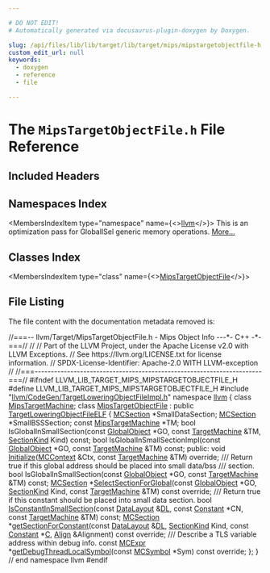 ```yaml
---

# DO NOT EDIT!
# Automatically generated via docusaurus-plugin-doxygen by Doxygen.

slug: /api/files/lib/lib/target/lib/target/mips/mipstargetobjectfile-h
custom_edit_url: null
keywords:
  - doxygen
  - reference
  - file

---
```





# The `MipsTargetObjectFile.h` File Reference

<DoxygenPage pluginConfig={pluginConfig}>



## Included Headers

<IncludesList>
<IncludesListItem
  filePath="llvm/CodeGen/TargetLoweringObjectFileImpl.h"
  permalink="/docs/api/files/include/include/llvm/include/llvm/codegen/targetloweringobjectfileimpl-h"
  isLocal="true" />
</IncludesList>

## Namespaces Index

<MembersIndex>

<MembersIndexItem
  type="namespace"
  name={<><a href="/docs/api/namespaces/llvm">llvm</a></>}>
This is an optimization pass for GlobalISel generic memory operations. <a href="/docs/api/namespaces/llvm/#details">More...</a>
</MembersIndexItem>

</MembersIndex>

## Classes Index

<MembersIndex>

<MembersIndexItem
  type="class"
  name={<><a href="/docs/api/classes/llvm/mipstargetobjectfile">MipsTargetObjectFile</a></>}>
</MembersIndexItem>

</MembersIndex>


## File Listing

The file content with the documentation metadata removed is:

<ProgramListing>

<Link id="l00001" /><CodeLine lineNumber="1"><Highlight kind="comment">//===-- llvm/Target/MipsTargetObjectFile.h - Mips Object Info ---&#42;- C++ -&#42;-===//</Highlight><Highlight kind="normal"></Highlight></CodeLine>
<Link id="l00002" /><CodeLine lineNumber="2"><Highlight kind="normal"></Highlight><Highlight kind="comment">//</Highlight><Highlight kind="normal"></Highlight></CodeLine>
<Link id="l00003" /><CodeLine lineNumber="3"><Highlight kind="normal"></Highlight><Highlight kind="comment">// Part of the LLVM Project, under the Apache License v2.0 with LLVM Exceptions.</Highlight><Highlight kind="normal"></Highlight></CodeLine>
<Link id="l00004" /><CodeLine lineNumber="4"><Highlight kind="normal"></Highlight><Highlight kind="comment">// See https://llvm.org/LICENSE.txt for license information.</Highlight><Highlight kind="normal"></Highlight></CodeLine>
<Link id="l00005" /><CodeLine lineNumber="5"><Highlight kind="normal"></Highlight><Highlight kind="comment">// SPDX-License-Identifier: Apache-2.0 WITH LLVM-exception</Highlight><Highlight kind="normal"></Highlight></CodeLine>
<Link id="l00006" /><CodeLine lineNumber="6"><Highlight kind="normal"></Highlight><Highlight kind="comment">//</Highlight><Highlight kind="normal"></Highlight></CodeLine>
<Link id="l00007" /><CodeLine lineNumber="7"><Highlight kind="normal"></Highlight><Highlight kind="comment">//===----------------------------------------------------------------------===//</Highlight><Highlight kind="normal"></Highlight></CodeLine>
<Link id="l00008" /><CodeLine lineNumber="8"><Highlight kind="normal"></Highlight></CodeLine>
<Link id="l00009" /><CodeLine lineNumber="9"><Highlight kind="normal"></Highlight><Highlight kind="preprocessor">#ifndef LLVM&#95;LIB&#95;TARGET&#95;MIPS&#95;MIPSTARGETOBJECTFILE&#95;H</Highlight><Highlight kind="normal"></Highlight></CodeLine>
<Link id="l00010" /><CodeLine lineNumber="10"><Highlight kind="normal"></Highlight><Highlight kind="preprocessor">#define LLVM&#95;LIB&#95;TARGET&#95;MIPS&#95;MIPSTARGETOBJECTFILE&#95;H</Highlight><Highlight kind="normal"></Highlight></CodeLine>
<Link id="l00011" /><CodeLine lineNumber="11"><Highlight kind="normal"></Highlight></CodeLine>
<Link id="l00012" /><CodeLine lineNumber="12"><Highlight kind="normal"></Highlight><Highlight kind="preprocessor">#include &quot;<a href="/docs/api/files/include/include/llvm/include/llvm/codegen/targetloweringobjectfileimpl-h">llvm/CodeGen/TargetLoweringObjectFileImpl.h</a>&quot;</Highlight><Highlight kind="normal"></Highlight></CodeLine>
<Link id="l00013" /><CodeLine lineNumber="13"><Highlight kind="normal"></Highlight></CodeLine>
<Link id="l00014" /><CodeLine lineNumber="14"><Highlight kind="normal"></Highlight><Highlight kind="keyword">namespace </Highlight><Highlight kind="normal"><a href="/docs/api/namespaces/llvm">llvm</a> &#123;</Highlight></CodeLine>
<Link id="l00015" /><CodeLine lineNumber="15"><Highlight kind="normal"></Highlight><Highlight kind="keyword">class </Highlight><Highlight kind="normal"><a href="/docs/api/classes/llvm/mipstargetmachine">MipsTargetMachine</a>;</Highlight></CodeLine>
<Link id="l00016" /><CodeLine lineNumber="16" lineLink="/docs/api/classes/llvm/mipstargetobjectfile"><Highlight kind="normal">  </Highlight><Highlight kind="keyword">class </Highlight><Highlight kind="normal"><a href="/docs/api/classes/llvm/mipstargetobjectfile">MipsTargetObjectFile</a> : </Highlight><Highlight kind="keyword">public</Highlight><Highlight kind="normal"> <a href="/docs/api/classes/llvm/targetloweringobjectfileelf/#a4d90e4287f4b1f4c7a0e9391000539c5">TargetLoweringObjectFileELF</a> &#123;</Highlight></CodeLine>
<Link id="l00017" /><CodeLine lineNumber="17"><Highlight kind="normal">    <a href="/docs/api/classes/llvm/mcsection">MCSection</a> &#42;SmallDataSection;</Highlight></CodeLine>
<Link id="l00018" /><CodeLine lineNumber="18"><Highlight kind="normal">    <a href="/docs/api/classes/llvm/mcsection">MCSection</a> &#42;SmallBSSSection;</Highlight></CodeLine>
<Link id="l00019" /><CodeLine lineNumber="19"><Highlight kind="normal">    </Highlight><Highlight kind="keyword">const</Highlight><Highlight kind="normal"> <a href="/docs/api/classes/llvm/mipstargetmachine">MipsTargetMachine</a> &#42;TM;</Highlight></CodeLine>
<Link id="l00020" /><CodeLine lineNumber="20"><Highlight kind="normal"></Highlight></CodeLine>
<Link id="l00021" /><CodeLine lineNumber="21"><Highlight kind="normal">    </Highlight><Highlight kind="keywordtype">bool</Highlight><Highlight kind="normal"> IsGlobalInSmallSection(</Highlight><Highlight kind="keyword">const</Highlight><Highlight kind="normal"> <a href="/docs/api/classes/llvm/globalobject">GlobalObject</a> &#42;GO, </Highlight><Highlight kind="keyword">const</Highlight><Highlight kind="normal"> <a href="/docs/api/classes/llvm/targetmachine">TargetMachine</a> &amp;TM,</Highlight></CodeLine>
<Link id="l00022" /><CodeLine lineNumber="22"><Highlight kind="normal">                                <a href="/docs/api/classes/llvm/sectionkind">SectionKind</a> Kind) </Highlight><Highlight kind="keyword">const</Highlight><Highlight kind="normal">;</Highlight></CodeLine>
<Link id="l00023" /><CodeLine lineNumber="23"><Highlight kind="normal">    </Highlight><Highlight kind="keywordtype">bool</Highlight><Highlight kind="normal"> IsGlobalInSmallSectionImpl(</Highlight><Highlight kind="keyword">const</Highlight><Highlight kind="normal"> <a href="/docs/api/classes/llvm/globalobject">GlobalObject</a> &#42;GO,</Highlight></CodeLine>
<Link id="l00024" /><CodeLine lineNumber="24"><Highlight kind="normal">                                    </Highlight><Highlight kind="keyword">const</Highlight><Highlight kind="normal"> <a href="/docs/api/classes/llvm/targetmachine">TargetMachine</a> &amp;TM) </Highlight><Highlight kind="keyword">const</Highlight><Highlight kind="normal">;</Highlight></CodeLine>
<Link id="l00025" /><CodeLine lineNumber="25"><Highlight kind="normal">  </Highlight><Highlight kind="keyword">public</Highlight><Highlight kind="normal">:</Highlight></CodeLine>
<Link id="l00026" /><CodeLine lineNumber="26"><Highlight kind="normal"></Highlight></CodeLine>
<Link id="l00027" /><CodeLine lineNumber="27"><Highlight kind="normal">    </Highlight><Highlight kind="keywordtype">void</Highlight><Highlight kind="normal"> <a href="/docs/api/classes/llvm/mipstargetobjectfile/#ae3a8326eff629fec000d741c44b730bd">Initialize</a>(<a href="/docs/api/classes/llvm/mccontext">MCContext</a> &amp;Ctx, </Highlight><Highlight kind="keyword">const</Highlight><Highlight kind="normal"> <a href="/docs/api/classes/llvm/targetmachine">TargetMachine</a> &amp;TM) </Highlight><Highlight kind="keyword">override</Highlight><Highlight kind="normal">;</Highlight></CodeLine>
<Link id="l00028" /><CodeLine lineNumber="28"><Highlight kind="normal"></Highlight><Highlight kind="comment"></Highlight></CodeLine>
<Link id="l00029" /><CodeLine lineNumber="29"><Highlight kind="comment">    /// Return true if this global address should be placed into small data/bss</Highlight></CodeLine>
<Link id="l00030" /><CodeLine lineNumber="30"><Highlight kind="comment">    /// section.</Highlight><Highlight kind="normal"></Highlight></CodeLine>
<Link id="l00031" /><CodeLine lineNumber="31"><Highlight kind="normal">    </Highlight><Highlight kind="keywordtype">bool</Highlight><Highlight kind="normal"> IsGlobalInSmallSection(</Highlight><Highlight kind="keyword">const</Highlight><Highlight kind="normal"> <a href="/docs/api/classes/llvm/globalobject">GlobalObject</a> &#42;GO,</Highlight></CodeLine>
<Link id="l00032" /><CodeLine lineNumber="32"><Highlight kind="normal">                                </Highlight><Highlight kind="keyword">const</Highlight><Highlight kind="normal"> <a href="/docs/api/classes/llvm/targetmachine">TargetMachine</a> &amp;TM) </Highlight><Highlight kind="keyword">const</Highlight><Highlight kind="normal">;</Highlight></CodeLine>
<Link id="l00033" /><CodeLine lineNumber="33"><Highlight kind="normal"></Highlight></CodeLine>
<Link id="l00034" /><CodeLine lineNumber="34"><Highlight kind="normal">    <a href="/docs/api/classes/llvm/mcsection">MCSection</a> &#42;<a href="/docs/api/classes/llvm/mipstargetobjectfile/#a3e266b81a9bc72bd272ac82ca65d3211">SelectSectionForGlobal</a>(</Highlight><Highlight kind="keyword">const</Highlight><Highlight kind="normal"> <a href="/docs/api/classes/llvm/globalobject">GlobalObject</a> &#42;GO, <a href="/docs/api/classes/llvm/sectionkind">SectionKind</a> Kind,</Highlight></CodeLine>
<Link id="l00035" /><CodeLine lineNumber="35"><Highlight kind="normal">                                      </Highlight><Highlight kind="keyword">const</Highlight><Highlight kind="normal"> <a href="/docs/api/classes/llvm/targetmachine">TargetMachine</a> &amp;TM) </Highlight><Highlight kind="keyword">const override</Highlight><Highlight kind="normal">;</Highlight></CodeLine>
<Link id="l00036" /><CodeLine lineNumber="36"><Highlight kind="normal"></Highlight><Highlight kind="comment"></Highlight></CodeLine>
<Link id="l00037" /><CodeLine lineNumber="37"><Highlight kind="comment">    /// Return true if this constant should be placed into small data section.</Highlight><Highlight kind="normal"></Highlight></CodeLine>
<Link id="l00038" /><CodeLine lineNumber="38"><Highlight kind="normal">    </Highlight><Highlight kind="keywordtype">bool</Highlight><Highlight kind="normal"> <a href="/docs/api/classes/llvm/mipstargetobjectfile/#a7475e25ff38cec22e5930669aae3069d">IsConstantInSmallSection</a>(</Highlight><Highlight kind="keyword">const</Highlight><Highlight kind="normal"> <a href="/docs/api/classes/llvm/datalayout">DataLayout</a> &amp;<a href="/docs/api/files/lib/lib/target/lib/target/arm/armslshardening-cpp/#ad467c4ab9119043f9b7750ab986be61a">DL</a>, </Highlight><Highlight kind="keyword">const</Highlight><Highlight kind="normal"> <a href="/docs/api/classes/llvm/constant">Constant</a> &#42;CN,</Highlight></CodeLine>
<Link id="l00039" /><CodeLine lineNumber="39"><Highlight kind="normal">                                  </Highlight><Highlight kind="keyword">const</Highlight><Highlight kind="normal"> <a href="/docs/api/classes/llvm/targetmachine">TargetMachine</a> &amp;TM) </Highlight><Highlight kind="keyword">const</Highlight><Highlight kind="normal">;</Highlight></CodeLine>
<Link id="l00040" /><CodeLine lineNumber="40"><Highlight kind="normal"></Highlight></CodeLine>
<Link id="l00041" /><CodeLine lineNumber="41"><Highlight kind="normal">    <a href="/docs/api/classes/llvm/mcsection">MCSection</a> &#42;<a href="/docs/api/classes/llvm/mipstargetobjectfile/#a17e402cfbb88d7edf4cfcc1027d30e70">getSectionForConstant</a>(</Highlight><Highlight kind="keyword">const</Highlight><Highlight kind="normal"> <a href="/docs/api/classes/llvm/datalayout">DataLayout</a> &amp;<a href="/docs/api/files/lib/lib/target/lib/target/arm/armslshardening-cpp/#ad467c4ab9119043f9b7750ab986be61a">DL</a>, <a href="/docs/api/classes/llvm/sectionkind">SectionKind</a> Kind,</Highlight></CodeLine>
<Link id="l00042" /><CodeLine lineNumber="42"><Highlight kind="normal">                                     </Highlight><Highlight kind="keyword">const</Highlight><Highlight kind="normal"> <a href="/docs/api/classes/llvm/constant">Constant</a> &#42;<a href="/docs/api/namespaces/llvm/callingconv/#ac6aa1387c4375260e2468eb5a77fdb4cafd841a49aec1539bc88abc8ff9e170fb">C</a>,</Highlight></CodeLine>
<Link id="l00043" /><CodeLine lineNumber="43"><Highlight kind="normal">                                     <a href="/docs/api/structs/llvm/align">Align</a> &amp;Alignment) </Highlight><Highlight kind="keyword">const override</Highlight><Highlight kind="normal">;</Highlight><Highlight kind="comment"></Highlight></CodeLine>
<Link id="l00044" /><CodeLine lineNumber="44"><Highlight kind="comment">    /// Describe a TLS variable address within debug info.</Highlight><Highlight kind="normal"></Highlight></CodeLine>
<Link id="l00045" /><CodeLine lineNumber="45"><Highlight kind="normal">    </Highlight><Highlight kind="keyword">const</Highlight><Highlight kind="normal"> <a href="/docs/api/classes/llvm/mcexpr">MCExpr</a> &#42;<a href="/docs/api/classes/llvm/mipstargetobjectfile/#a4824f185b09fa4322916df3508816b22">getDebugThreadLocalSymbol</a>(</Highlight><Highlight kind="keyword">const</Highlight><Highlight kind="normal"> <a href="/docs/api/classes/llvm/mcsymbol">MCSymbol</a> &#42;Sym) </Highlight><Highlight kind="keyword">const override</Highlight><Highlight kind="normal">;</Highlight></CodeLine>
<Link id="l00046" /><CodeLine lineNumber="46"><Highlight kind="normal">  &#125;;</Highlight></CodeLine>
<Link id="l00047" /><CodeLine lineNumber="47"><Highlight kind="normal">&#125; </Highlight><Highlight kind="comment">// end namespace llvm</Highlight><Highlight kind="normal"></Highlight></CodeLine>
<Link id="l00048" /><CodeLine lineNumber="48"><Highlight kind="normal"></Highlight></CodeLine>
<Link id="l00049" /><CodeLine lineNumber="49"><Highlight kind="normal"></Highlight><Highlight kind="preprocessor">#endif</Highlight></CodeLine>

</ProgramListing>

</DoxygenPage>
